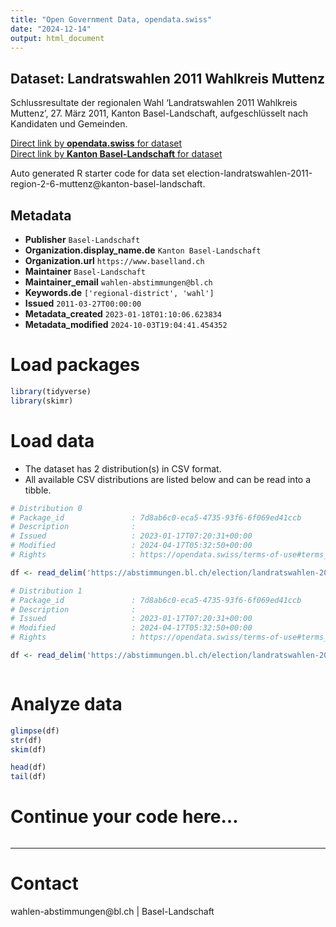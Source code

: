 ```yaml
---
title: "Open Government Data, opendata.swiss"
date: "2024-12-14"
output: html_document
---
```


## Dataset: Landratswahlen 2011 Wahlkreis Muttenz

Schlussresultate der regionalen Wahl 'Landratswahlen 2011 Wahlkreis Muttenz', 27. März 2011, Kanton Basel-Landschaft, aufgeschlüsselt nach Kandidaten und Gemeinden.

[Direct link by **opendata.swiss** for dataset](https://opendata.swiss/de/dataset/landratswahlen-2011-wahlkreis-muttenz)<br>
[Direct link by **Kanton Basel-Landschaft** for dataset](https://abstimmungen.bl.ch/election/landratswahlen-2011-region-2-6-muttenz/data)

Auto generated R starter code for data set election-landratswahlen-2011-region-2-6-muttenz@kanton-basel-landschaft.

## Metadata

- **Publisher** `Basel-Landschaft`
- **Organization.display_name.de** `Kanton Basel-Landschaft`
- **Organization.url** `https://www.baselland.ch`
- **Maintainer** `Basel-Landschaft`
- **Maintainer_email** `wahlen-abstimmungen@bl.ch`
- **Keywords.de** `['regional-district', 'wahl']`
- **Issued** `2011-03-27T00:00:00`
- **Metadata_created** `2023-01-18T01:10:06.623834`
- **Metadata_modified** `2024-10-03T19:04:41.454352`


# Load packages

```r

library(tidyverse)
library(skimr)

```

# Load data

-   The dataset has 2 distribution(s) in CSV format.
-   All available CSV distributions are listed below and can be read into a tibble.

```r

# Distribution 0
# Package_id               : 7d8ab6c0-eca5-4735-93f6-6f069ed41ccb
# Description              : 
# Issued                   : 2023-01-17T07:20:31+00:00
# Modified                 : 2024-04-17T05:32:50+00:00
# Rights                   : https://opendata.swiss/terms-of-use#terms_by

df <- read_delim('https://abstimmungen.bl.ch/election/landratswahlen-2011-region-2-6-muttenz/data-csv')

# Distribution 1
# Package_id               : 7d8ab6c0-eca5-4735-93f6-6f069ed41ccb
# Description              : 
# Issued                   : 2023-01-17T07:20:31+00:00
# Modified                 : 2024-04-17T05:32:50+00:00
# Rights                   : https://opendata.swiss/terms-of-use#terms_by

df <- read_delim('https://abstimmungen.bl.ch/election/landratswahlen-2011-region-2-6-muttenz/data-parties-csv')



```

# Analyze data

```r

glimpse(df)
str(df)
skim(df)

head(df)
tail(df)

```

# Continue your code here...

```r

```

------------------------------------------------------------------------

# Contact

wahlen-abstimmungen@bl.ch | Basel-Landschaft
